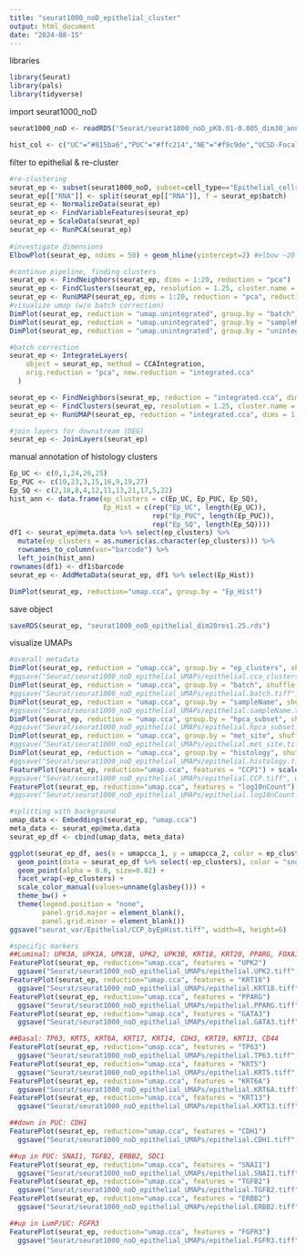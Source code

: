 ```yaml
---
title: "seurat1000_noD_epithelial_cluster"
output: html_document
date: "2024-08-15"
---
```


libraries
```r
library(Seurat)
library(pals)
library(tidyverse)
```

import seurat1000_noD
```r
seurat1000_noD <- readRDS("Seurat/seurat1000_noD_pK0.01-0.005_dim30_annotated_Aug15.rds")

hist_col <- c("UC"="#815ba6","PUC"="#ffc214","NE"="#f9c9de","UCSD-Focal"="#ACD7A1","UCSD"="#418100")
```

filter to epithelial & re-cluster
```r
#re-clustering
seurat_ep <- subset(seurat1000_noD, subset=cell_type=="Epithelial_cells")
seurat_ep[["RNA"]] <- split(seurat_ep[["RNA"]], f = seurat_ep$batch)
seurat_ep <- NormalizeData(seurat_ep) 
seurat_ep <- FindVariableFeatures(seurat_ep) 
seurat_ep = ScaleData(seurat_ep) 
seurat_ep <- RunPCA(seurat_ep) 
  
#investigate dimensions
ElbowPlot(seurat_ep, ndims = 50) + geom_hline(yintercept=2) #elbow ~20

#continue pipeline, finding clusters
seurat_ep <- FindNeighbors(seurat_ep, dims = 1:20, reduction = "pca")
seurat_ep <- FindClusters(seurat_ep, resolution = 1.25, cluster.name = "unintegrated_clusters")
seurat_ep <- RunUMAP(seurat_ep, dims = 1:20, reduction = "pca", reduction.name = "umap.unintegrated")
#visualize umap (w/o batch correction)
DimPlot(seurat_ep, reduction = "umap.unintegrated", group.by = "batch")
DimPlot(seurat_ep, reduction = "umap.unintegrated", group.by = "sampleName")
DimPlot(seurat_ep, reduction = "umap.unintegrated", group.by = "unintegrated_clusters")

#batch correction
seurat_ep <- IntegrateLayers(
    object = seurat_ep, method = CCAIntegration,
    orig.reduction = "pca", new.reduction = "integrated.cca"
  )

seurat_ep <- FindNeighbors(seurat_ep, reduction = "integrated.cca", dims = 1:20)
seurat_ep <- FindClusters(seurat_ep, resolution = 1.25, cluster.name = "ep_clusters")
seurat_ep <- RunUMAP(seurat_ep, reduction = "integrated.cca", dims = 1:20, reduction.name = "umap.cca")

#join layers for downstream (DEG)
seurat_ep <- JoinLayers(seurat_ep)
```

manual annotation of histology clusters
```r
Ep_UC <- c(0,1,24,26,25)
Ep_PUC <- c(10,23,3,15,16,9,19,27)
Ep_SQ <- c(2,18,8,4,12,11,13,21,17,5,22)
hist_ann <- data.frame(ep_clusters = c(Ep_UC, Ep_PUC, Ep_SQ), 
                       Ep_Hist = c(rep("Ep_UC", length(Ep_UC)), 
                                   rep("Ep_PUC", length(Ep_PUC)), 
                                   rep("Ep_SQ", length(Ep_SQ))))
df1 <- seurat_ep@meta.data %>% select(ep_clusters) %>%
  mutate(ep_clusters = as.numeric(as.character(ep_clusters))) %>%
  rownames_to_column(var="barcode") %>%
  left_join(hist_ann)
rownames(df1) <- df1$barcode
seurat_ep <- AddMetaData(seurat_ep, df1 %>% select(Ep_Hist))

DimPlot(seurat_ep, reduction="umap.cca", group.by = "Ep_Hist")
```

save object
```r
saveRDS(seurat_ep, "seurat1000_noD_epithelial_dim20res1.25.rds")
```


visualize UMAPs
```r
#overall metadata
DimPlot(seurat_ep, reduction = "umap.cca", group.by = "ep_clusters", shuffle = T, label = T, alpha=0.7) + scale_color_manual(values=unname(glasbey()))
#ggsave("Seurat/seurat1000_noD_epithelial_UMAPs/epithelial.cca_clusters.tiff", width=6, height=5)
DimPlot(seurat_ep, reduction = "umap.cca", group.by = "batch", shuffle = T, alpha=0.7)
#ggsave("Seurat/seurat1000_noD_epithelial_UMAPs/epithelial.batch.tiff", width=6, height=5)
DimPlot(seurat_ep, reduction = "umap.cca", group.by = "sampleName", shuffle = T, alpha=0.7) + scale_color_manual(values=unname(glasbey()))
#ggsave("Seurat/seurat1000_noD_epithelial_UMAPs/epithelial.sampleName.tiff", width=6, height=5)
DimPlot(seurat_ep, reduction = "umap.cca", group.by = "hpca_subset", shuffle = T, alpha=0.7) + scale_color_manual(values=unname(glasbey()))
#ggsave("Seurat/seurat1000_noD_epithelial_UMAPs/epithelial.hpca_subset.tiff", width=6, height=5)
DimPlot(seurat_ep, reduction = "umap.cca", group.by = "met_site", shuffle = T, alpha=0.7) + scale_color_manual(values=unname(trubetskoy()))
#ggsave("Seurat/seurat1000_noD_epithelial_UMAPs/epithelial.met_site.tiff", width=6, height=5)
DimPlot(seurat_ep, reduction = "umap.cca", group.by = "histology", shuffle = T, alpha=0.7) + scale_color_manual(values=hist_col)
#ggsave("Seurat/seurat1000_noD_epithelial_UMAPs/epithelial.histology.tiff", width=6, height=5)
FeaturePlot(seurat_ep, reduction="umap.cca", features = "CCP1") + scale_color_gradientn(colors=magma(1000))
#ggsave("Seurat/seurat1000_noD_epithelial_UMAPs/epithelial.CCP.tiff", width=6, height=5)
FeaturePlot(seurat_ep, reduction="umap.cca", features = "log10nCount") + scale_color_gradientn(colors=magma(1000))
#ggsave("Seurat/seurat1000_noD_epithelial_UMAPs/epithelial.log10nCount.tiff", width=6, height=5)

#splitting with background
umap_data <- Embeddings(seurat_ep, "umap.cca")
meta_data <- seurat_ep@meta.data
seurat_ep_df <- cbind(umap_data, meta_data)

ggplot(seurat_ep_df, aes(x = umapcca_1, y = umapcca_2, color = ep_clusters)) +
  geom_point(data = seurat_ep_df %>% select(-ep_clusters), color = "snow2", alpha = 0.5, size=0.02) +
  geom_point(alpha = 0.8, size=0.02) +
  facet_wrap(~ep_clusters) +
  scale_color_manual(values=unname(glasbey())) +
  theme_bw() +
  theme(legend.position = "none",
        panel.grid.major = element_blank(), 
        panel.grid.minor = element_blank())
ggsave("seurat_var/Epithelial/CCP_byEpHist.tiff", width=8, height=6)

#specific markers
##Luminal: UPK3A, UPK1A, UPK1B, UPK2, UPK3B, KRT18, KRT20, PPARG, FOXA1, GATA3
FeaturePlot(seurat_ep, reduction="umap.cca", features = "UPK2")
  ggsave("Seurat/seurat1000_noD_epithelial_UMAPs/epithelial.UPK2.tiff", width=6, height=5)
FeaturePlot(seurat_ep, reduction="umap.cca", features = "KRT18")
  ggsave("Seurat/seurat1000_noD_epithelial_UMAPs/epithelial.KRT18.tiff", width=6, height=5)
FeaturePlot(seurat_ep, reduction="umap.cca", features = "PPARG")
  ggsave("Seurat/seurat1000_noD_epithelial_UMAPs/epithelial.PPARG.tiff", width=6, height=5)
FeaturePlot(seurat_ep, reduction="umap.cca", features = "GATA3")
  ggsave("Seurat/seurat1000_noD_epithelial_UMAPs/epithelial.GATA3.tiff", width=6, height=5)

##Basal: TP63, KRT5, KRT6A, KRT17, KRT14, CDH3, KRT19, KRT13, CD44
FeaturePlot(seurat_ep, reduction="umap.cca", features = "TP63")
  ggsave("Seurat/seurat1000_noD_epithelial_UMAPs/epithelial.TP63.tiff", width=6, height=5)
FeaturePlot(seurat_ep, reduction="umap.cca", features = "KRT5")
  ggsave("Seurat/seurat1000_noD_epithelial_UMAPs/epithelial.KRT5.tiff", width=6, height=5)
FeaturePlot(seurat_ep, reduction="umap.cca", features = "KRT6A")
  ggsave("Seurat/seurat1000_noD_epithelial_UMAPs/epithelial.KRT6A.tiff", width=6, height=5)
FeaturePlot(seurat_ep, reduction="umap.cca", features = "KRT13")
  ggsave("Seurat/seurat1000_noD_epithelial_UMAPs/epithelial.KRT13.tiff", width=6, height=5)

##down in PUC: CDH1
FeaturePlot(seurat_ep, reduction="umap.cca", features = "CDH1")
  ggsave("Seurat/seurat1000_noD_epithelial_UMAPs/epithelial.CDH1.tiff", width=6, height=5)

##up in PUC: SNAI1, TGFB2, ERBB2, SDC1
FeaturePlot(seurat_ep, reduction="umap.cca", features = "SNAI1")
  ggsave("Seurat/seurat1000_noD_epithelial_UMAPs/epithelial.SNAI1.tiff", width=6, height=5)
FeaturePlot(seurat_ep, reduction="umap.cca", features = "TGFB2")
  ggsave("Seurat/seurat1000_noD_epithelial_UMAPs/epithelial.TGFB2.tiff", width=6, height=5)
FeaturePlot(seurat_ep, reduction="umap.cca", features = "ERBB2")
  ggsave("Seurat/seurat1000_noD_epithelial_UMAPs/epithelial.ERBB2.tiff", width=6, height=5)

##up in LumP/UC: FGFR3
FeaturePlot(seurat_ep, reduction="umap.cca", features = "FGFR3")
  ggsave("Seurat/seurat1000_noD_epithelial_UMAPs/epithelial.FGFR3.tiff", width=6, height=5)
```

